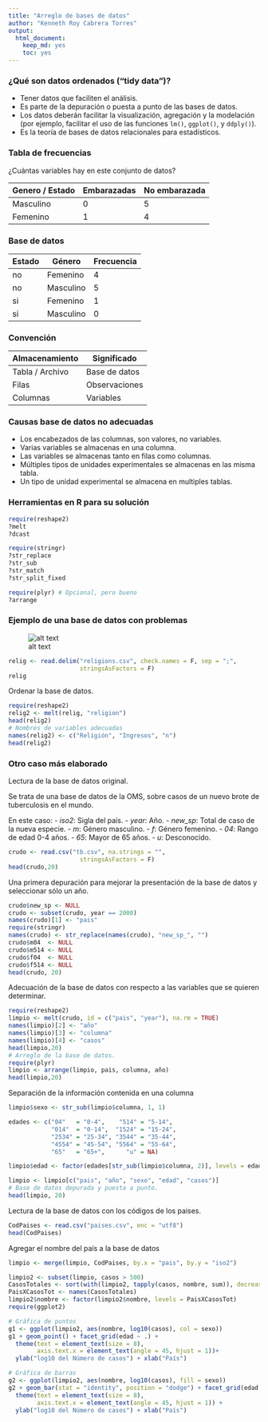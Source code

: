 ```yaml
---
title: "Arreglo de bases de datos"
author: "Kenneth Roy Cabrera Torres"
output: 
  html_document: 
    keep_md: yes
    toc: yes
---
```


### ¿Qué son datos ordenados ("tidy data")?

- Tener datos que faciliten el análisis.
- Es parte de la depuración o puesta a punto de las bases de datos.
- Los datos deberán facilitar la visualización, agregación y
  la modelación (por ejemplo, facilitar el uso de las funciones
  `lm()`, `ggplot()`, y `ddply()`).
- Es la teoría de bases de datos relacionales para estadísticos.

### Tabla de frecuencias

¿Cuántas variables hay en este conjunto de datos?

 | Genero / Estado | Embarazadas | No embarazada |
 | --- | --- |--- |
 | Masculino |  0 | 5 |
 | Femenino  |  1 | 4 |


### Base de datos

Estado | Género | Frecuencia
--- | --- | ---
no | Femenino | 4
no | Masculino | 5
si | Femenino | 1
si | Masculino | 0

### Convención 

Almacenamiento | Significado
--- | ---
Tabla / Archivo | Base de datos 
Filas | Observaciones
Columnas | Variables

### Causas base de datos no adecuadas

- Los encabezados de las columnas, son valores, no variables.
- Varias variables se almacenas en una columna.
- Las variables se almacenas tanto en filas como columnas.
- Múltiples tipos de unidades experimentales se almacenas en las misma tabla.
- Un tipo de unidad experimental se almacena en multiples tablas.

### Herramientas en R para su solución
```r
require(reshape2) 
?melt
?dcast

require(stringr)
?str_replace
?str_sub
?str_match
?str_split_fixed

require(plyr) # Opcional, pero bueno
?arrange
```

### Ejemplo de una base de datos con problemas

![alt text][id1]

```r
relig <- read.delim("religions.csv", check.names = F, sep = ";",
                    stringsAsFactors = F)
relig
```

Ordenar la base de datos.

```r
require(reshape2)
relig2 <- melt(relig, "religion")
head(relig2)
# Nombres de variables adecuadas
names(relig2) <- c("Religión", "Ingresos", "n")
head(relig2)

```

### Otro caso más elaborado

Lectura de la base de datos original.

Se trata de una base de datos de la OMS, sobre
casos de un nuevo brote de tuberculosis en el mundo.

En este caso:
- *iso2*: Sigla del país.
- *year*: Año.
- *new_sp*: Total de caso de la nueva especie.
- *m*: Género masculino.
- *f*: Género femenino.
- *04*: Rango de edad 0-4 años.
- *65*: Mayor de 65 años.
- *u*: Desconocido.


```r
crudo <- read.csv("tb.csv", na.strings = "",
                    stringsAsFactors = F)
head(crudo,20)
```

Una primera depuración para mejorar la presentación de la base de datos
y seleccionar sólo un año.

```r
crudo$new_sp <- NULL
crudo <- subset(crudo, year == 2000)
names(crudo)[1] <- "pais"
require(stringr)
names(crudo) <- str_replace(names(crudo), "new_sp_", "")
crudo$m04  <- NULL
crudo$m514 <- NULL
crudo$f04  <- NULL
crudo$f514 <- NULL
head(crudo, 20)
```

Adecuación de la base de datos con respecto a las variables
que se quieren determinar.

```r
require(reshape2)
limpio <- melt(crudo, id = c("pais", "year"), na.rm = TRUE)
names(limpio)[2] <- "año"
names(limpio)[3] <- "columna"
names(limpio)[4] <- "casos"
head(limpio,20)
# Arreglo de la base de datos.
require(plyr)
limpio <- arrange(limpio, pais, columna, año)
head(limpio,20)
```

Separación de la información contenida en una columna

```r
limpio$sexo <- str_sub(limpio$columna, 1, 1)

edades <- c("04"   = "0-4",    "514" = "5-14", 
            "014"  = "0-14",  "1524" = "15-24", 
            "2534" = "25-34", "3544" = "35-44", 
            "4554" = "45-54", "5564" = "55-64", 
            "65"   = "65+",      "u" = NA)

limpio$edad <- factor(edades[str_sub(limpio$columna, 2)], levels = edades)

limpio <- limpio[c("pais", "año", "sexo", "edad", "casos")]
# Base de datos depurada y puesta a punto.
head(limpio, 20)
```

Lectura de la base de datos con los códigos de los paises.
```r
CodPaises <- read.csv("paises.csv", enc = "utf8")
head(CodPaises)
```

Agregar el nombre del país a la base de datos

```r
limpio <- merge(limpio, CodPaises, by.x = "pais", by.y = "iso2")
```

```r
limpio2 <- subset(limpio, casos > 500)
CasosTotales <- sort(with(limpio2, tapply(casos, nombre, sum)), decreasing=TRUE)
PaisXCasosTot <- names(CasosTotales)
limpio2$nombre <- factor(limpio2$nombre, levels = PaisXCasosTot)
require(ggplot2)

# Gráfica de puntos
g1 <- ggplot(limpio2, aes(nombre, log10(casos), col = sexo))
g1 + geom_point() + facet_grid(edad ~ .) +
  theme(text = element_text(size = 8),
        axis.text.x = element_text(angle = 45, hjust = 1))+
  ylab("log10 del Número de casos") + xlab("País")

# Gráfica de barras
g2 <- ggplot(limpio2, aes(nombre, log10(casos), fill = sexo))
g2 + geom_bar(stat = "identity", position = "dodge") + facet_grid(edad ~ .) +
  theme(text = element_text(size = 8),
        axis.text.x = element_text(angle = 45, hjust = 1)) +
  ylab("log10 del Número de casos") + xlab("País")
```


[id1]: religiones.png "Religiones"
